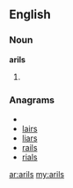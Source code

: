 ==English==

===Noun===
'''arils'''

# {{plural of|[[aril]]}}

===Anagrams===
* {{alphagram|ailrs}}
* [[lairs#English|lairs]]
* [[liars#English|liars]]
* [[rails#English|rails]]
* [[rials#English|rials]]

[[ar:arils]]
[[my:arils]]